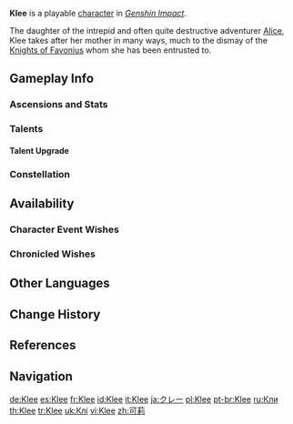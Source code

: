 {{CharacterTabs}}
{{About|the playable character|the [[Genius Invokation TCG]] Character Card|Klee (Character Card)}}
{{Character Infobox
|image            = <gallery>
Klee Card.png|Card
Character Klee Full Wish.png|Wish
Character Klee Game.png|In-Game
</gallery>

|type             = Playable <!--Playable Character Information-->
|quality           = 5
|weapon           = Catalyst
|element          = Pyro

|name             = Klee <!--Character Information-->
|realname         = <!-- Unrevealed -->
|birthday         = July 27th
|constellation    = Trifolium
|region           = Mondstadt
|affiliation      = Knights of Favonius
|dish             = Fish-Flavored Toast
|namecard         = Klee: Explosive
|obtain           =
* [[Sparkling Steps|Event Wish &mdash; Sparkling Steps]]
* [[Chronicled Wish]]es
|obtainType       = Event-Exclusive
|event_name       = Sparkling Steps
|releaseDate      = 2020-10-20

|title            = Fleeing Sunlight <!--Titles-->
|title2           = Spark Knight

|voiceEN          = [[imdb:nm4810398|Poonam Basu]]<ref name="Klee EN/JP">Twitter: [https://twitter.com/GenshinImpact/status/1324547055549927425 EN & JP VA Announcement]</ref> <!--Voice Actors-->
|voiceCN          = {{w|zh:花玲|Hualing ({{zh|花玲}})}}<ref>Weibo: [https://weibo.com/6593199887/JoYOugEcl Klee Character Tales]</ref>
|voiceJP          = {{w|Misaki Kuno|Kuno Misaki ({{ja|久野美咲}})}}<ref name="Klee EN/JP"/>
|voiceKR          = {{w|ko:방연지|Bang Yeon-ji ({{ko|방연지}})}}<ref>Twitter: [https://twitter.com/genshinimpactkr/status/1324550792838144001 KR VA Announcement]</ref>

|mother           = Alice
}}
'''Klee''' is a playable {{Pyro}} [[character]] in ''[[Genshin Impact]]''.

The daughter of the intrepid and often quite destructive adventurer [[Alice]], Klee takes after her mother in many ways, much to the dismay of the [[Knights of Favonius]] whom she has been entrusted to.

==Gameplay Info==
===Ascensions and Stats===
{{Character Ascensions and Stats}}

===Talents===
{{Talent Table}}

====Talent Upgrade====
{{Talent Upgrade}}

===Constellation===
{{Constellation Table}}

==Availability==
===Character Event Wishes===
{{Featured}}
===Chronicled Wishes===
{{Featured|chronicled=1}}

==Other Languages==
{{Other Languages|default_hidden = 1
|en      = Klee
|zhs     = 可莉
|zhs_rm  = Kělì
|zht     = 可莉
|zht_rm  = Kělì
|ja      = クレー
|ja_rm   = Kuree
|ko      = 클레
|es      = Klee
|fr      = Klee
|ru      = Кли
|th      = Klee
|vi      = Klee
|de      = Klee
|id      = Klee
|pt      = Klee
|tr      = Klee
|it      = Klee
}}

==Change History==
{{Change History|1.0}}

==References==
{{Reflist}}

==Navigation==
{{Character Navbox}}

[[de:Klee]]
[[es:Klee]]
[[fr:Klee]]
[[id:Klee]]
[[it:Klee]]
[[ja:クレー]]
[[pl:Klee]]
[[pt-br:Klee]]
[[ru:Кли]]
[[th:Klee]]
[[tr:Klee]]
[[uk:Клі]]
[[vi:Klee]]
[[zh:可莉]]